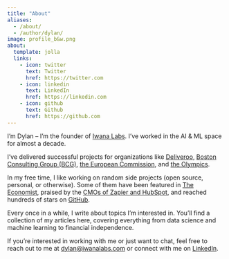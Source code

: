 ```yaml
---
title: "About"
aliases:
  - /about/
  - /author/dylan/
image: profile_b&w.png
about:
  template: jolla
  links:
    - icon: twitter
      text: Twitter
      href: https://twitter.com
    - icon: linkedin
      text: LinkedIn
      href: https://linkedin.com
    - icon: github
      text: Github
      href: https://github.com
---
```


I'm Dylan – I'm the founder of [Iwana Labs](https://iwanalabs.com). I've worked in the AI & ML space for almost a decade.

I've delivered successful projects for organizations like [Deliveroo](https://www.deliveroo.com/), [Boston Consulting Group (BCG)](https://www.bcg.com/), [the European Commission](https://ec.europa.eu/), and [the Olympics](https://www.olympics.com/).

In my free time, I like working on random side projects (open source, personal, or otherwise). Some of them have been featured in [The Economist](https://www.economist.com/business/2023/02/28/investors-are-going-nuts-for-chatgpt-ish-artificial-intelligence), praised by the [CMOs of Zapier and HubSpot](https://www.youtube.com/watch?v=0Sz-Nmi_5xg&t=1432s), and reached hundreds of stars on [GitHub](https://github.com/dylanjcastillo/shell-genie).

Every once in a while, I write about topics I'm interested in. You'll find a collection of my articles here, covering everything from data science and machine learning to financial independence.

If you're interested in working with me or just want to chat, feel free to reach out to me at [dylan@iwanalabs.com](mailto:dylan@iwanalabs.com) or connect with me on [LinkedIn](https://linkedin.com/in/dylanjcastillo/).
